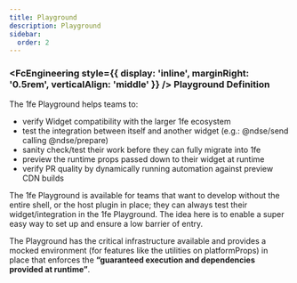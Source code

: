 ```yaml
---
title: Playground
description: Playground
sidebar:
  order: 2
---
```



### <FcEngineering style={{ display: 'inline', marginRight: '0.5rem', verticalAlign: 'middle' }} /> Playground Definition

The 1fe Playground helps teams to:

- verify Widget compatibility with the larger 1fe ecosystem
- test the integration between itself and another widget (e.g.: @ndse/send calling @ndse/prepare)
- sanity check/test their work before they can fully migrate into 1fe
- preview the runtime props passed down to their widget at runtime
- verify PR quality by dynamically running automation against preview CDN builds

The 1fe Playground is available for teams that want to develop without the entire shell, or the host plugin in place; they can always test their widget/integration in the 1fe Playground. The idea here is to enable a super easy way to set up and ensure a low barrier of entry.

The Playground has the critical infrastructure available and provides a mocked environment (for features like the utilities on platformProps) in place that enforces the **“guaranteed execution and dependencies provided at runtime”**.
